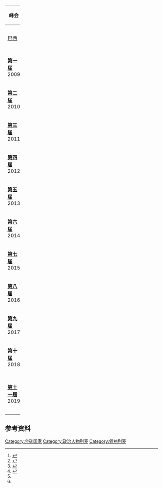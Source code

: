 
{| class="wikitable"  cellpadding=2 cellspacing=2 width=100%
!rowspan="2" width="15%"|峰会
!colspan="5"|国家
|-
! [[巴西|巴西]] !! [[俄罗斯|俄罗斯]] !! [[印度|印度]] !! [[中华人民共和国|中国]] !! [[南非|南非]]
|- align=center
|'''[[2009年金砖国家峰会|第一届]]'''<br/>2009<br/>{{RUS}}
| rowspan="2" |[[卢拉·达·席尔瓦|卢拉·达·席尔瓦]]<br/><ref name=BRIC2009>{{cite web|last1=Kramer|first1=Andrew E.|title=Emerging Economies Meet in Russia|url=http://www.nytimes.com/2009/06/17/world/europe/17bric.html?ref=business|publisher=The New York Times|accessdate=2014-07-17|archive-date=2015-04-19|archive-url=https://web.archive.org/web/20150419215254/http://www.nytimes.com/2009/06/17/world/europe/17bric.html?ref=business|dead-url=no}}</ref><ref name=BRIC2010>{{cite web|title=India, China to become equal partners|url=http://edition.presstv.ir/detail/123463.html|publisher=Press TV|deadurl=yes|archiveurl=https://web.archive.org/web/20140714121625/http://edition.presstv.ir/detail/123463.html|archivedate=2014-07-14}}</ref>
| rowspan="4" |[[德米特里·梅德维杰夫|德米特里·梅德维杰夫]]<br/><ref name=BRIC2009 /><ref name=BRIC2010 /><ref name=BRICS2011 /><ref name=BRICS2012 />
| rowspan="5" |[[曼莫汉·辛格|曼莫汉·辛格]]<br/><ref name=BRIC2009 /><ref name=BRIC2010 /><ref name=BRICS2011 /><ref name=BRICS2012 /><ref name=BRICS2013 />
| rowspan="4" |[[胡锦涛|胡锦涛]]<br/><ref name=BRIC2009 /><ref name=BRIC2010 /><ref name=BRICS2011 /><ref name=BRICS2012 />
| rowspan="2" {{n/a}}
|- align=center
|'''[[2010年金砖国家峰会|第二届]]'''<br/>2010<br/>{{BRA}}
|- align=center
|'''[[2011年金砖国家峰会|第三届]]'''<br/>2011<br/>{{CHN}}
| rowspan="5" |[[迪尔玛·罗塞夫|迪尔玛·罗塞夫]]<br/><ref name=BRICS2011>{{cite web|last1=Kashani|first1=Sarwar|title=BRICS seeks revamp in global monetary system|url=http://twocircles.net/2011apr14/brics_seeks_end_stalemate_uns_antiterror_law.html#.U6JroPldV8E|publisher=TwoCircles|accessdate=2014-07-17|archive-date=2014-07-14|archive-url=https://web.archive.org/web/20140714203350/http://twocircles.net/2011apr14/brics_seeks_end_stalemate_uns_antiterror_law.html#.U6JroPldV8E|dead-url=no}}</ref><ref name=BRICS2012>{{cite web|title=BRICS summit defends dialogue for Syria, Iran|url=http://www.ndtv.com/article/world/brics-summit-defends-dialogue-for-syria-iran-191545|publisher=NDTV Convergence|accessdate=2014-07-17|archive-date=2014-07-14|archive-url=https://web.archive.org/web/20140714185033/http://www.ndtv.com/article/world/brics-summit-defends-dialogue-for-syria-iran-191545|dead-url=no}}</ref><ref name=BRICS2013 /><ref name=BRICS2014 />
| rowspan="7" |[[雅各布·祖玛|雅各布·祖玛]]<br/><ref name=BRICS2011 /><ref name=BRICS2012 /><ref name=BRICS2013 /><ref name=BRICS2014 />
|- align=center
|'''[[2012年金砖国家峰会|第四届]]'''<br/>2012<br/>{{IND}}
|- align=center
|'''[[2013年金砖国家峰会|第五届]]'''<br/>2013<br/>{{ZAF}}
| rowspan="7" |[[弗拉基米尔·普京|弗拉基米尔·普京]]<br/><ref name=BRICS2013>{{cite web|last1=Isa|first1=Mariam|title=Brics Summit expected to establish development bank|url=http://www.bdlive.co.za/africa/africanbusiness/2013/03/22/brics-summit-expected-to-establish-development-bank|accessdate=2014-07-17|archive-date=2014-07-14|archive-url=https://web.archive.org/web/20140714185724/http://www.bdlive.co.za/africa/africanbusiness/2013/03/22/brics-summit-expected-to-establish-development-bank|dead-url=no}}</ref><ref name=BRICS2014 />
| rowspan="7" |[[习近平|习近平]]<br/><ref name=BRICS2013 /><ref name=BRICS2014 />
|- align=center
|'''[[2014年金砖国家峰会|第六届]]'''<br/>2014<br/>{{BRA}}
| rowspan="6" |[[纳伦德拉·莫迪|纳伦德拉·莫迪]]<br/><ref name=BRICS2014>{{cite web|title=Modi Likely to Watch FIFA World Cup Final ahead of BRICS Summit|url=http://www.indiawest.com/news/india/article_7620d1de-f600-11e3-9dc2-001a4bcf887a.html|publisher=India West|accessdate=2014-07-17|archive-date=2016-03-03|archive-url=https://web.archive.org/web/20160303174254/http://www.indiawest.com/news/india/article_7620d1de-f600-11e3-9dc2-001a4bcf887a.html|dead-url=no}}</ref>
|- align=center
|'''[[2015年金砖国家峰会|第七届]]'''<br/>2015<br/>{{RUS}}
|- align=center
|'''[[2016年金砖国家峰会|第八届]]'''<br/>2016<br/>{{IND}}
| rowspan="3" |[[米歇尔·特梅尔|米歇尔·特梅尔]]
|- align=center
|'''[[2017年金砖国家峰会|第九届]]'''<br/>2017<br/>{{CHN}}
|- align=center
|'''[[2018年金磚國家峰會|第十屆]]'''<br/>2018<br/>{{ZAF}}
|rowspan="2" |[[西里爾·拉馬福薩|西里爾·拉馬福薩]]
|- align=center
|'''[[2019年金磚國家峰會|第十一屆]]'''<br/>2019<br/>{{BRA}}
|[[雅伊爾·博索納羅|雅伊爾·博索納羅]]
|}

==参考资料==
{{reflist}}

{{金磚國家領袖}}
{{金砖国家峰会}}

[[Category:金砖国家|Category:金砖国家]]
[[Category:政治人物列表|Category:政治人物列表]]
[[Category:领袖列表|Category:领袖列表]]